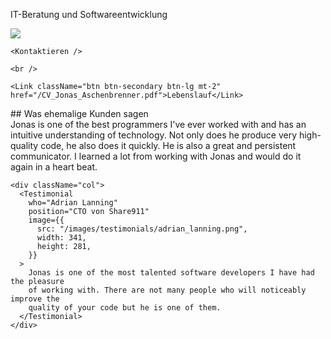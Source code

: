 
<FirstHeader>IT-Beratung und Softwareentwicklung</FirstHeader>

<Section>
  <div className="clearfix">
    <Image src="/images/jonas.png" width={281} height={281} className="mb-2 mb-md-0 float-md-start me-md-2" />

    <Kontaktieren />

    <br />

    <Link className="btn btn-secondary btn-lg mt-2" href="/CV_Jonas_Aschenbrenner.pdf">Lebenslauf</Link>

  </div>
</Section>

<Section>
  ## Was ehemalige Kunden sagen

  <div className="row">
    <div className="col mb-3 mb-md-0">
      <Testimonial
        who="Sam Hatoum"
        position="Gründer von Xolv.io"
        image={{
          src: "/images/testimonials/sam_hatoum.jpg",
          width: 300,
          height: 281,
        }}
      >
        Jonas is one of the best programmers I&#39;ve ever worked with and has an
        intuitive understanding of technology. Not only does he produce very
        high-quality code, he also does it quickly. He is also a great and persistent
        communicator. I learned a lot from working with Jonas and would do it again in
        a heart beat.
      </Testimonial>
    </div>

    <div className="col">
      <Testimonial
        who="Adrian Lanning"
        position="CTO von Share911"
        image={{
          src: "/images/testimonials/adrian_lanning.png",
          width: 341,
          height: 281,
        }}
      >
        Jonas is one of the most talented software developers I have had the pleasure
        of working with. There are not many people who will noticeably improve the
        quality of your code but he is one of them.
      </Testimonial>
    </div>

  </div>
</Section>

<Section>
  <div className="text-center">
    <Kontaktieren />
  </div>
</Section>
